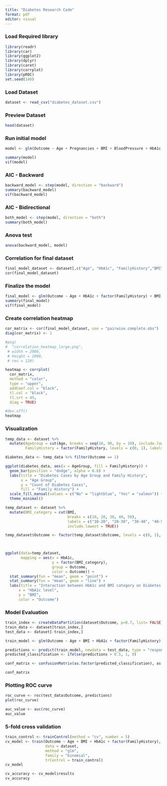 ```yaml
---
title: "Diabetes Research Code"
format: pdf
editor: visual
---
```


### Load Required library

```r
library(readr)
library(car)
library(ggplot2)
library(dplyr)
library(caret)
library(corrplot)
library(pROC)
set.seed(140)
```

### Load Dataset

```r
dataset <- read_csv("diabetes_dataset.csv")
```

### Preview Dataset

```r
head(dataset)
```

### Run initial model

```r
model <- glm(Outcome ~ Age + Pregnancies + BMI + BloodPressure + HbA1c + LDL + HDL + Triglycerides + WaistCircumference + HipCircumference + WHR + factor(FamilyHistory) + factor(DietType) + factor(Hypertension) + factor(MedicationUse), data = dataset, family = "binomial")

summary(model)
vif(model)
```

### AIC - Backward

```r
backward_model <- step(model, direction = "backward")
summary(backward_model)
vif(backward_model)
```

### AIC - Bidirectional

```r
both_model <- step(model, direction = "both")
summary(both_model)
```

### Anova test

```r
anova(backward_model, model)
```

### Correlation for final dataset

```r
final_model_dataset <- dataset[,c("Age", "HbA1c", "FamilyHistory","BMI")]
cor(final_model_dataset)
```

### Finalize the model

```r
final_model <- glm(Outcome ~ Age + HbA1c + factor(FamilyHistory) + BMI, data = dataset, family = "binomial")
summary(final_model)
vif(final_model)
```

### Create correlation heatmap

```r
cor_matrix <- cor(final_model_dataset, use = "pairwise.complete.obs")
diag(cor_matrix) <- 1

#png(
#  "correlation_heatmap_large.png",
 # width = 2000,
 # height = 2000,
 # res = 120)

heatmap <- corrplot(
  cor_matrix,
  method = "color",
  type = "upper",
  addCoef.col = "black",
  tl.col = "black",
  tl.srt = 45,
  diag = TRUE)

#dev.off()
heatmap
```

### Visualization

```r
temp_data <- dataset %>%
  mutate(AgeGroup = cut(Age, breaks = seq(10, 90, by = 10), include.lowest = TRUE, right = FALSE),
         FamilyHistory = factor(FamilyHistory, levels = c(0, 1), labels = c("No", "Yes")))

diabetes_data <- temp_data %>% filter(Outcome == 1)

ggplot(diabetes_data, aes(x = AgeGroup, fill = FamilyHistory)) + 
  geom_bar(position = "dodge", alpha = 0.8) + 
  labs(title = "Diabetes Cases by Age Group and Family History",
       x = "Age Group",
       y = "Count of Diabetes Cases",
       fill = "Family History") +
  scale_fill_manual(values = c("No" = "lightblue", "Yes" = "salmon")) +
  theme_minimal()

```

```r
temp_dataset <- dataset %>%
  mutate(BMI_category = cut(BMI, 
                            breaks = c(10, 20, 30, 40, 50), 
                            labels = c("10-20", "20-30", "30-40", "40-50"), 
                            include.lowest = TRUE))

temp_dataset$Outcome <- factor(temp_dataset$Outcome, levels = c(0, 1), labels = c("No", "Yes"))
    


ggplot(data=temp_dataset, 
       mapping = aes(x = HbA1c,
                     y = factor(BMI_category),
                     group = Outcome,
                     color = Outcome)) +
  stat_summary(fun = "mean", geom = "point") +
  stat_summary(fun = "mean", geom = "line") +
  labs(title = "Interaction between HbA1c and BMI category on Diabetes Outcome", 
      x = "HbA1c level",
      y = "BMI",
      color = "Outcome")
```

### Model Evaluation

```r
train_index <- createDataPartition(dataset$Outcome, p=0.7, list= FALSE)
train_data <- dataset[train_index,]
test_data <- dataset[-train_index,]

train_model <- glm(Outcome ~ Age + BMI + HbA1c + factor(FamilyHistory), data = train_data, family = "binomial")

predictions <- predict(train_model, newdata = test_data, type = "response")
predicted_classification <- ifelse(predictions > 0.5, 1, 0)

conf_matrix <- confusionMatrix(as.factor(predicted_classification), as.factor(test_data$Outcome))

conf_matrix
```

### Plotting ROC curve

```r
roc_curve <- roc(test_data$Outcome, predictions)
plot(roc_curve)
```

```r
auc_value <- auc(roc_curve)
auc_value
```

### 5-fold cross validation

```r
train_control <- trainControl(method = "cv", number = 5)
cv_model <- train(Outcome ~ Age + BMI + HbA1c + factor(FamilyHistory),
                  data = dataset,
                  method = "glm",
                  family = "binomial",
                  trControl = train_control)
cv_model

cv_accuracy <- cv_model$results
cv_accuracy
```
